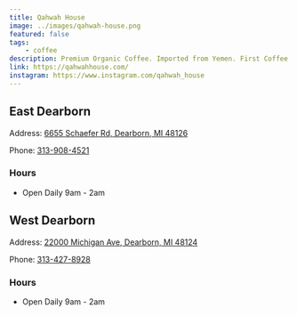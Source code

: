 ```yaml
---
title: Qahwah House
image: ../images/qahwah-house.png
featured: false
tags:
    - coffee
description: Premium Organic Coffee. Imported from Yemen. First Coffee Shop of its kind. Established 2017.
link: https://qahwahhouse.com/
instagram: https://www.instagram.com/qahwah_house
---
```


## East Dearborn

Address: [6655 Schaefer Rd, Dearborn, MI 48126](https://maps.apple.com/?address=6655+Schaefer+Rd%2C+Dearborn%2C+MI+48126%2C+United+States&auid=4354118185848691024&ll=42.3401351%2C-83.176835&lsp=9902&q=Qahwah+House)

Phone: [313-908-4521](tel:313-908-4521)

### Hours

- Open Daily 9am - 2am

## West Dearborn

Address: [22000 Michigan Ave, Dearborn, MI 48124](https://be.maps.apple.com/?address=22000+Michigan+Ave%2C+Dearborn%2C+MI+48124%2C+United+States&auid=1493896875831718805&ll=42.3062825%2C-83.2445015&lsp=9902&q=Qahwah+House)

Phone: [313-427-8928](tel:313-427-8928)

### Hours

- Open Daily 9am - 2am
